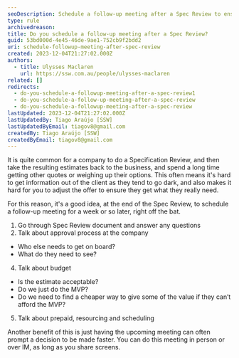 ```yaml
---
seoDescription: Schedule a follow-up meeting after a Spec Review to ensure timely decision-making and address client questions, budget concerns, and approval processes.
type: rule
archivedreason:
title: Do you schedule a follow-up meeting after a Spec Review?
guid: 53bd000d-4e45-46de-9ae1-752cb9f2bdd2
uri: schedule-followup-meeting-after-spec-review
created: 2023-12-04T21:27:02.000Z
authors:
  - title: Ulysses Maclaren
    url: https://ssw.com.au/people/ulysses-maclaren
related: []
redirects:
  - do-you-schedule-a-followup-meeting-after-a-spec-review1
  - do-you-schedule-a-follow-up-meeting-after-a-spec-review
  - do-you-schedule-a-followup-meeting-after-a-spec-review
lastUpdated: 2023-12-04T21:27:02.000Z
lastUpdatedBy: Tiago Araújo [SSW]
lastUpdatedByEmail: tiagov8@gmail.com
createdBy: Tiago Araújo [SSW]
createdByEmail: tiagov8@gmail.com
---
```


It is quite common for a company to do a Specification Review, and then take the resulting estimates back to the business, and spend a long time getting other quotes or weighing up their options.
This often means it's hard to get information out of the client as they tend to go dark, and also makes it hard for you to adjust the offer to ensure they get what they really need.

For this reason, it's a good idea, at the end of the Spec Review, to schedule a follow-up meeting for a week or so later, right off the bat.

1. Go through Spec Review document and answer any questions
2. Talk about approval process at the company

- Who else needs to get on board?
- What do they need to see?

4. Talk about budget

- Is the estimate acceptable?
- Do we just do the MVP?
- Do we need to find a cheaper way to give some of the value if they can’t afford the MVP?

5. Talk about prepaid, resourcing and scheduling

Another benefit of this is just having the upcoming meeting can often prompt a decision to be made faster. You can do this meeting in person or over IM, as long as you share screens.
